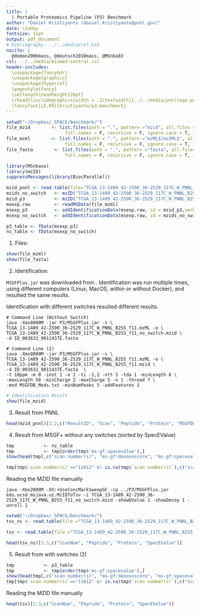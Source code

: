 ```yaml
---
title: | 
  | Portable Proteomics Pipeline (P3) Benchmark
author: "Daniel Kristiyanto (daniel.kristiyanto@pnnl.gov)"
date: \today
fontsize: 11pt
output: pdf_document
# bibliography: ../../media/ref.bib
nocite: |
  @domon2006mass, @deutsch2010mass, @MSnba83
csl: ../../media/biomed-central.csl
header-includes:
  \usepackage{fancyhdr}
  \usepackage{graphicx}
  \usepackage{hyperref}
  \pagestyle{fancy}
  \setlength\headheight{28pt}
  \rhead{\includegraphics[width = .2\textwidth]{../../media/pnnllogo.png}}
  \fancyfoot[LE,RO]{kristiyanto/p3:benchmark}
---
```

\rule{\textwidth}{1pt}

```r
setwd("~/Dropbox/_SPACE/Benchmark/")
file_mzid        <- list.files(path = ".", pattern ="mzid", all.files = F, 
                      full.names = F, recursive = F, ignore.case = T, include.dirs = F)
file_mzml        <- list.files(path = ".", pattern ="mzML$|mzXML$", all.files = F, 
                      full.names = F, recursive = F, ignore.case = T, include.dirs = F)
file_fasta        <- list.files(path = ".", pattern ="fasta", all.files = F, 
                      full.names = F, recursive = F, ignore.case = T, include.dirs = F)

library(MSnbase)
library(mzID)
suppressMessages(library(BiocParallel))

mzid_pnnl <- read.table(file="TCGA_13-1489_42-2590_36-2529_117C_W_PNNL_B2S5_f11_msgfdb_fht.txt", sep="\t", header=T)
mzids_no_switch   <- mzID("TCGA_13-1489_42-2590_36-2529_117C_W_PNNL_B2S5_f11_no_switch.mzid")
mzid_p3           <- mzID("TCGA_13-1489_42-2590_36-2529_117C_W_PNNL_B2S5_f11.mzid")
msexp.raw         <- readMSData(file_mzml)
msexp_p3          <- addIdentificationData(msexp.raw, id = mzid_p3,verbose=F)
msexp_no_switch   <- addIdentificationData(msexp.raw, id = mzids_no_switch,verbose=F)

p3_table <- fData(msexp_p3)
ns_table <- fData(msexp_no_switch)
```

1. Files:

```r
show(file_mzml)
show(file_fasta)
```

2. Identification:

`MSGFPlus.jar` was downloaded from \url{https://omics.pnl.gov/software/ms-gf}. Identification was run multiple times, using different computers (Linux, MacOS, within or without Docker), and resulted the same results. 

Identification with different switches resulted different results.

```
# Command Line (Without Switch)
java -Xmx8000M -jar P3/MSGFPlus.jar -s \
TCGA_13-1489_42-2590_36-2529_117C_W_PNNL_B2S5_f11.mzML -o \
TCGA_13-1489_42-2590_36-2529_117C_W_PNNL_B2S5_f11_no_switch.mzid \
-d ID_003632_9011437E.fasta  

# Command Line (2)
java -Xmx8000M -jar P3/MSGFPlus.jar -s \
TCGA_13-1489_42-2590_36-2529_117C_W_PNNL_B2S5_f11.mzML -o \
TCGA_13-1489_42-2590_36-2529_117C_W_PNNL_B2S5_f11.mzid \
-d ID_003632_9011437E.fasta  \
-t 10ppm -m 0 -inst 1 -e 1 -ti -1,2 -ntt 2 -tda 1 -minLength 6 \
-maxLength 50 -minCharge 2 -maxCharge 5 -n 1 -thread 7 \
-mod MSGFDB_Mods.txt -minNumPeaks 5 -addFeatures 1
```
```r
# Identification Result
show(file_mzid)
```

3. Result from PNNL
```r
head(mzid_pnnl)[1:2,c("ResultID", "Scan", "Peptide", "Protein", "MSGFDB_SpecEValue")]
```
4. Result from MSGF+ without any switches (sorted by SpecEValue)

```r
tmp           <- ns_table
tmp           <- tmp[order(tmp$'ms-gf:specevalue'),]
show(head(tmp[,c("scan number(s)", "ms-gf:denovoscore", "ms-gf:specevalue", "accession", "pepseq")])[1:3,])

tmp[tmp$`scan number(s)`=="11612" &! is.na(tmp$`scan number(s)`),c("scan number(s)", "ms-gf:denovoscore", "ms-gf:specevalue", "accession", "pepseq")]
```

Reading the MZID file manually
```
java -Xmx2000M -XX:+UseConcMarkSweepGC -cp ../P3/MSGFPlus.jar edu.ucsd.msjava.ui.MzIDToTsv -i TCGA_13-1489_42-2590_36-2529_117C_W_PNNL_B2S5_f11_no_switch.mzid -showQValue 1 -showDecoy 1 -unroll 1
```
```r
setwd("~/Dropbox/_SPACE/Benchmark/")
tsv_ns <- read.table(file ="TCGA_13-1489_42-2590_36-2529_117C_W_PNNL_B2S5_f11_no_switch.tsv", sep="\t",header = T)

tsv <- read.table(file ="TCGA_13-1489_42-2590_36-2529_117C_W_PNNL_B2S5_f11.tsv", sep="\t",header = T)

```
```r
head(tsv_ns)[1:3,c("ScanNum", "Peptide", "Protein", "SpecEValue")]
```


5. Result from with switches (2)
```r
tmp           <- p3_table
tmp           <- tmp[order(tmp$'ms-gf:specevalue'),]
show(head(tmp[,c("scan number(s)", "ms-gf:denovoscore", "ms-gf:specevalue", "accession", "pepseq")])[1:3,])
tmp[tmp$`scan number(s)`=="11612" &! is.na(tmp$`scan number(s)`),c("scan number(s)", "ms-gf:denovoscore", "ms-gf:specevalue", "accession", "pepseq")]

```
Reading the MZID file manually
```r
head(tsv)[1:3,c("ScanNum", "Peptide", "Protein", "SpecEValue")]
```